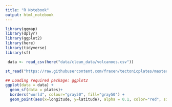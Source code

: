 ```yaml
---
title: "R Notebook"
output: html_notebook
---
```


```r
library(ggmap)
library(dplyr)
library(ggplot2)
library(here)
library(tidyverse)
library(sf)
```

```r
 data <- read_csv(here("data/clean_data/volcanoes.csv"))
```
```r
st_read("https://raw.githubusercontent.com/fraxen/tectonicplates/master/GeoJSON/PB2002_plates.json") -> plates
```


```r
## Loading required package: ggplot2
ggplot(data = data) +
  geom_sf(data = plates)+
  borders("world", colour="gray50", fill="gray50") +
  geom_point(aes(x=longitude, y=latitude), alpha = 0.1, color="red", size=0.5)

```




